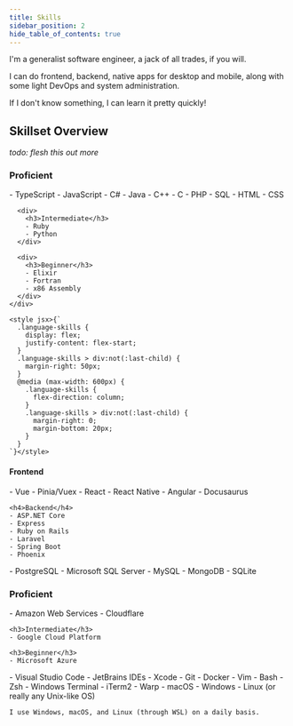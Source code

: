 ```yaml
---
title: Skills
sidebar_position: 2
hide_table_of_contents: true
---
```


I'm a generalist software engineer, a jack of all trades, if you will.

I can do frontend, backend, native apps for desktop and mobile, along with some light DevOps and system administration.

If I don't know something, I can learn it pretty quickly!

## Skillset Overview


*todo: flesh this out more*

<Tabs>
  <TabItem value="programming-languages" label="Programming Languages" default>
    <div className="language-skills">
      <div>
        <h3>Proficient</h3>
        - TypeScript
        - JavaScript
        - C#
        - Java
        - C++
        - C
        - PHP
        - SQL
        - HTML
        - CSS
      </div>

      <div>
        <h3>Intermediate</h3>
        - Ruby
        - Python
      </div>

      <div>
        <h3>Beginner</h3>
        - Elixir
        - Fortran
        - x86 Assembly
      </div>
    </div>

    <style jsx>{`
      .language-skills {
        display: flex;
        justify-content: flex-start;
      }
      .language-skills > div:not(:last-child) {
        margin-right: 50px;
      }
      @media (max-width: 600px) {
        .language-skills {
          flex-direction: column;
        }
        .language-skills > div:not(:last-child) {
          margin-right: 0;
          margin-bottom: 20px;
        }
      }
    `}</style>
  </TabItem>
  <TabItem value="frameworks" label="Frameworks">
    <h4>Frontend</h4>
    - Vue
      - Pinia/Vuex
    - React
    - React Native
    - Angular
    - Docusaurus

    <h4>Backend</h4>
    - ASP.NET Core
    - Express
    - Ruby on Rails
    - Laravel
    - Spring Boot
    - Phoenix
  </TabItem>
  <TabItem value="databases" label="Databases">
    - PostgreSQL
    - Microsoft SQL Server
    - MySQL
    - MongoDB
    - SQLite
  </TabItem>
  <TabItem value="cloud" label="Cloud">
    <h3>Proficient</h3>
    - Amazon Web Services
    - Cloudflare

    <h3>Intermediate</h3>
    - Google Cloud Platform

    <h3>Beginner</h3>
    - Microsoft Azure
  </TabItem>
  <TabItem value="tools" label="Tools">
    - Visual Studio Code
    - JetBrains IDEs
    - Xcode
    - Git
    - Docker
    - Vim
    - Bash
    - Zsh
    - Windows Terminal
    - iTerm2
    - Warp
  </TabItem>
  <TabItem value="operating-systems" label="Operating Systems">
    - macOS
    - Windows
    - Linux (or really any Unix-like OS)

    I use Windows, macOS, and Linux (through WSL) on a daily basis.
  </TabItem>
</Tabs>
